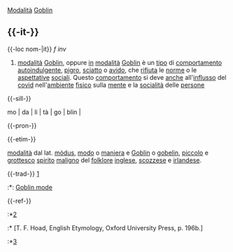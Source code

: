 [[modalità|Modalità]] [[goblin|Goblin]] 

== {{-it-}} ==
{{-loc nom-|it}}
{{Pn|w}} ''f inv''
#[[modalità]] [[goblin|Goblin]],  oppure [[in]] [[modalità]] [[goblin|Goblin]] è un [[tipo]] di [[comportamento]] [[autoindulgente]], [[pigro]], [[sciatto]] o [[avido]], che [[rifiuta]] le [[norme]] o le [[aspettative]] [[sociali]]. Questo [[comportamento]] si deve [[anche]] all'[[influsso]] del [[COVID-19|covid]] nell'[[ambiente]] [[fisico]]  sulla [[mente]] e la [[socialità]] delle [[persone]]

{{-sill-}}
; mo | da | li | tà | go | blin |

{{-pron-}}
{{IPA|/modali'ta 'go blin/}}

{{-etim-}}
; [[modalità]] dal lat. [[modus|mòdus]], [[modo]] o [[maniera]] e [[goblin|Goblin]] o [[goblin|gobelin]], [[piccolo]] e [[grottesco]] [[spirito]] [[maligno]] del [[folklore]] [[inglese]], [[scozzese]] e [[irlandese]].

{{-trad-}}
[https://en.m.wikipedia.org/wiki/Goblin_mode]{{Trad1|}}
:*{{en}}: [[Goblin mode]]


{{-ref-}}
:*[https://en.m.wikipedia.org/wiki/Goblin_mode]
:*
[T. F. Hoad, English Etymology, Oxford University Press, p. 196b.]
:*[https://www.garzanti.it/tag/goblin-mode/]

